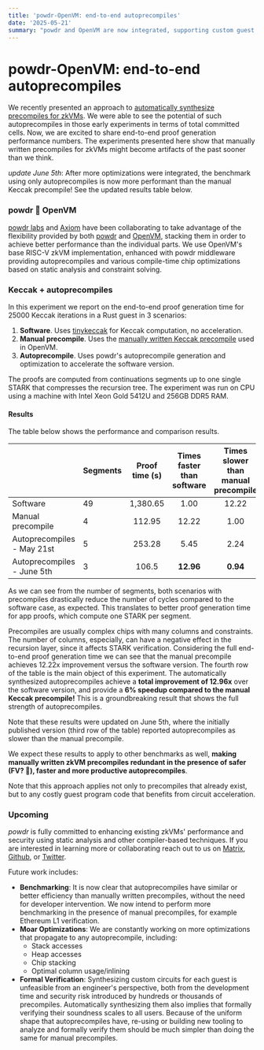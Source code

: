 ```yaml
---
title: 'powdr-OpenVM: end-to-end autoprecompiles'
date: '2025-05-21'
summary: "powdr and OpenVM are now integrated, supporting custom guest acceleration using autoprecompiles."
---
```


# powdr-OpenVM: end-to-end autoprecompiles

We recently presented an approach to [automatically synthesize precompiles for zkVMs](https://www.powdr.org/blog/auto-acc-circuits). We were able to see the potential of such autoprecompiles in those early experiments in terms of total committed cells. Now, we are excited to share end-to-end proof generation performance numbers. The experiments presented here show that manually written precompiles for zkVMs might become artifacts of the past sooner than we think.

*update June 5th*: After more optimizations were integrated, the benchmark using only autoprecompiles is now more performant than the manual Keccak precompile! See the updated results table below.

### powdr 🤝 OpenVM

[powdr labs](https://www.powdr.org/) and [Axiom](https://www.axiom.xyz/) have been collaborating to take advantage of the flexibility provided by both [powdr](https://github.com/powdr-labs/powdr) and [OpenVM](https://github.com/openvm-org/openvm/), stacking them in order to achieve better performance than the individual parts. We use OpenVM's base RISC-V zkVM implementation, enhanced with powdr middleware providing autoprecompiles and various compile-time chip optimizations based on static analysis and constraint solving.

### Keccak + autoprecompiles

In this experiment we report on the end-to-end proof generation time for 25000 Keccak iterations in a Rust guest in 3 scenarios:

1. **Software**. Uses [tinykeccak](https://github.com/debris/tiny-keccak) for Keccak computation, no acceleration.
2. **Manual precompile**. Uses the [manually written Keccak precompile](https://github.com/openvm-org/openvm/blob/main/extensions/keccak256/circuit/src/air.rs) used in OpenVM.
3. **Autoprecompile**. Uses powdr's autoprecompile generation and optimization to accelerate the software version.

The proofs are computed from continuations segments up to one single STARK that compresses the recursion tree. The experiment was run on CPU using a machine with Intel Xeon Gold 5412U and 256GB DDR5 RAM.

#### Results

The table below shows the performance and comparison results.

|                    | Segments | Proof time (s) | Times faster than software | Times slower than manual precompile |
|--------------------|----------|:--------------:|:-----------------:|:--------------------------:|
| Software           |       49 |       1,380.65 |              1.00 |                      12.22 |
| Manual precompile  |        4 |         112.95 |             12.22 |                       1.00 |
| Autoprecompiles - May 21st |        5 |         253.28 |              5.45 |                       2.24 |
| Autoprecompiles - June 5th |        3 |         106.5 |              **12.96** |                       **0.94** |

As we can see from the number of segments, both scenarios with precompiles drastically reduce the number of cycles compared to the software case, as expected. This translates to better proof generation time for app proofs, which compute one STARK per segment.

Precompiles are usually complex chips with many columns and constraints. The number of columns, especially, can have a negative effect in the recursion layer, since it affects STARK verification. Considering the full end-to-end proof generation time we can see that the manual precompile achieves 12.22x improvement versus the software version.
The fourth row of the table is the main object of this experiment. The automatically synthesized autoprecompiles achieve a **total improvement of 12.96x** over the software version, and provide a **6% speedup compared to the manual Keccak precompile!** This is a groundbreaking result that shows the full strength of autoprecompiles.

Note that these results were updated on June 5th, where the initially published version (third row of the table) reported autoprecompiles as slower than the manual precompile.

We expect these results to apply to other benchmarks as well, **making manually written zkVM precompiles redundant in the presence of safer (FV? 👀), faster and more productive autoprecompiles**.

Note that this approach applies not only to precompiles that already exist, but to any costly guest program code that benefits from circuit acceleration.

### Upcoming

*powdr* is fully committed to enhancing existing zkVMs' performance and security using static analysis and other compiler-based techniques. If you are interested in learning more or collaborating reach out to us on [Matrix](https://matrix.to/#/#powdr:matrix.org), [Github](https://github.com/powdr-labs/powdr), or [Twitter](https://twitter.com/powdr_labs).

Future work includes:

- **Benchmarking**:
It is now clear that autoprecompiles have similar or better efficiency than manually written precompiles, without the need for developer intervention. We now intend to perform more benchmarking in the presence of manual precompiles, for example Ethereum L1 verification.
- **Moar Optimizations**:
We are constantly working on more optimizations that propagate to any autoprecompile, including:
    - Stack accesses
    - Heap accesses
    - Chip stacking
    - Optimal column usage/inlining
- **Formal Verification**:
Synthesizing custom circuits for each guest is unfeasible from an engineer's perspective, both from the development time and security risk introduced by hundreds or thousands of precompiles. Automatically synthesizing them also implies that formally verifying their soundness scales to all users. Because of the uniform shape that autoprecompiles have, re-using or building new tooling to analyze and formally verify them should be much simpler than doing the same for manual precompiles.

